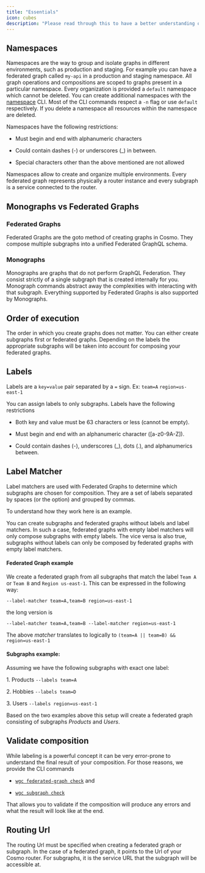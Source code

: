 ---
title: "Essentials"
icon: cubes
description: "Please read through this to have a better understanding of the nuances that take place when executing commands which we will cover in the upcoming pages."
---

## Namespaces

Namespaces are the way to group and isolate graphs in different environments, such as production and staging. For example you can have a federated graph called `my-api` in a production and staging namespace. All graph operations and compositions are scoped to graphs present in a particular namespace. Every organization is provided a `default` namespace which cannot be deleted. You can create additional namespaces with the [namespace](/cli/namespace) CLI. Most of the CLI commands respect a `-n` flag or use `default` respectively. If you delete a namespace all resources within the namespace are deleted.

Namespaces have the following restrictions:

* Must begin and end with alphanumeric characters

* Could contain dashes (-) or underscores (\_) in between.

* Special characters other than the above mentioned are not allowed

Namespaces allow to create and organize multiple environments. Every federated graph represents physically a router instance and every subgraph is a service connected to the router.

## Monographs vs Federated Graphs

### Federated Graphs

Federated Graphs are the goto method of creating graphs in Cosmo. They compose multiple subgraphs into a unified Federated GraphQL schema.

### Monographs

Monographs are graphs that do not perform GraphQL Federation. They consist strictly of a single subgraph that is created internally for you. Monograph commands abstract away the complexities with interacting with that subgraph. Everything supported by Federated Graphs is also supported by Monographs.

## Order of execution

The order in which you create graphs does not matter. You can either create subgraphs first or federated graphs. Depending on the labels the appropriate subgraphs will be taken into account for composing your federated graphs.

## Labels

Labels are a `key=value` pair separated by a `=` sign. Ex: `team=A` `region=us-east-1`

You can assign labels to only subgraphs. Labels have the following restrictions

* Both key and value must be 63 characters or less (cannot be empty).

* Must begin and end with an alphanumeric character (\[a-z0-9A-Z]).

* Could contain dashes (-), underscores (\_), dots (.), and alphanumerics between.

## Label Matcher

Label matchers are used with Federated Graphs to determine which subgraphs are chosen for composition. They are a set of labels separated by spaces (or the option) and grouped by commas.

To understand how they work here is an example.

<Info>
  You can create subgraphs and federated graphs without labels and label matchers. In such a case, federated graphs with empty label matchers will only compose subgraphs with empty labels. The vice versa is also true, subgraphs without labels can only be composed by federated graphs with empty label matchers.
</Info>

#### Federated Graph example

We create a federated graph from all subgraphs that match the label `Team A` or `Team B` and `Region us-east-1`. This can be expressed in the following way:

`--label-matcher team=A,team=B region=us-east-1`

the long version is

`--label-matcher team=A,team=B --label-matcher region=us-east-1`

The above *matcher* translates to logically to `(team=A || team=B) && region=us-east-1`

#### Subgraphs example:

Assuming we have the following subgraphs with exact one label:

1\. Products `--labels team=A`

2\. Hobbies `--labels team=D`

3\. Users `--labels region=us-east-1`

Based on the two examples above this setup will create a federated graph consisting of subgraphs *Products* and *Users*.

## Validate composition

While labeling is a powerful concept it can be very error-prone to understand the final result of your composition. For those reasons, we provide the CLI commands

* [`wgc federated-graph check`](/cli/federated-graph/check) and

* [`wgc subgraph check`](/cli/subgraph/check)

That allows you to validate if the composition will produce any errors and what the result will look like at the end.

## Routing Url

The routing Url must be specified when creating a federated graph or subgraph. In the case of a federated graph, it points to the Url of your Cosmo router. For subgraphs, it is the service URL that the subgraph will be accessible at.
